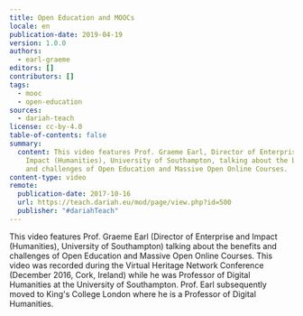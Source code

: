 ```yaml
---
title: Open Education and MOOCs
locale: en
publication-date: 2019-04-19
version: 1.0.0
authors:
  - earl-graeme
editors: []
contributors: []
tags:
  - mooc
  - open-education
sources:
  - dariah-teach
license: cc-by-4.0
table-of-contents: false
summary:
  content: This video features Prof. Graeme Earl, Director of Enterprise and
    Impact (Humanities), University of Southampton, talking about the benefits
    and challenges of Open Education and Massive Open Online Courses.
content-type: video
remote:
  publication-date: 2017-10-16
  url: https://teach.dariah.eu/mod/page/view.php?id=500
  publisher: "#dariahTeach"
---
```

This video features Prof. Graeme Earl (Director of Enterprise and Impact (Humanities), University of Southampton) talking about the benefits and challenges of Open Education and Massive Open Online Courses. This video was recorded during the Virtual Heritage Network Conference (December 2016, Cork, Ireland) while he was Professor of Digital Humanities at the University of Southampton. Prof. Earl subsequently moved to King's College London where he is a Professor of Digital Humanities.

<VideoCard provider="youtube" id="YlnLbWygSB0" title="DH in Practice" image="/assets/content/assets/en/resources/external/open-education-and-moocs/graeme-earl-jpg" subtitle="Open Education and MOOCs" />
